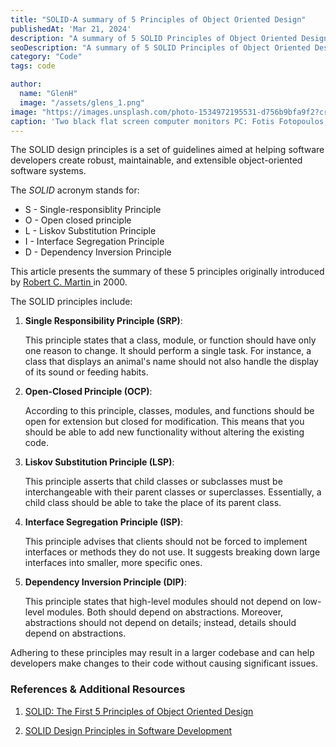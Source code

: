 ```yaml
---
title: "SOLID-A summary of 5 Principles of Object Oriented Design"
publishedAt: 'Mar 21, 2024'
description: "A summary of 5 SOLID Principles of Object Oriented Design"
seoDescription: "A summary of 5 SOLID Principles of Object Oriented Design"
category: "Code"
tags: code

author:
  name: "GlenH"
  image: "/assets/glens_1.png"
image: "https://images.unsplash.com/photo-1534972195531-d756b9bfa9f2?crop=entropy&cs=tinysrgb&fit=max&fm=jpg&ixid=MnwxfDB8MXxyYW5kb218MHx8fHx8fHx8MTY4MTMyMDUzNQ&ixlib=rb-4.0.3&q=80&utm_campaign=api-credit&utm_medium=referral&utm_source=unsplash_source&w=1080"
caption: 'Two black flat screen computer monitors PC: Fotis Fotopoulos, Unsplash'
---
```


The SOLID design principles is a set of guidelines aimed at helping software developers create robust, maintainable, and extensible object-oriented software systems.

The _SOLID_ acronym stands for:

-	S - Single-responsiblity Principle
-	O - Open closed principle
-	L - Liskov Substitution Principle
-	I - Interface Segregation Principle
-	D - Dependency Inversion Principle

This article presents the summary of these 5 principles originally introduced by [Robert C. Martin ](http://en.wikipedia.org/wiki/Robert_Cecil_Martin) in 2000.

The SOLID principles include:

1. **Single Responsibility Principle (SRP)**: 

	This principle states that a class, module, or function should have only one reason to change. It should perform a single task. For instance, a class that displays an animal's name should not also handle the display of its sound or feeding habits.

2. **Open-Closed Principle (OCP)**: 

	According to this principle, classes, modules, and functions should be open for extension but closed for modification. This means that you should be able to add new functionality without altering the existing code.

3. **Liskov Substitution Principle (LSP)**: 
	
	This principle asserts that child classes or subclasses must be interchangeable with their parent classes or superclasses. Essentially, a child class should be able to take the place of its parent class.
	
4. **Interface Segregation Principle (ISP)**: 

	This principle advises that clients should not be forced to implement interfaces or methods they do not use. It suggests breaking down large interfaces into smaller, more specific ones.

5. **Dependency Inversion Principle (DIP)**: 

	This principle states that high-level modules should not depend on low-level modules. Both should depend on abstractions. Moreover, abstractions should not depend on details; instead, details should depend on abstractions.

Adhering to these principles may result in a larger codebase and can help developers make changes to their code without causing significant issues.

### References & Additional Resources

1. [SOLID: The First 5 Principles of Object Oriented Design](https://www.digitalocean.com/community/conceptual-articles/s-o-l-i-d-the-first-five-principles-of-object-oriented-design)

2. [SOLID Design Principles in Software Development](https://www.freecodecamp.org/news/solid-design-principles-in-software-development/) 